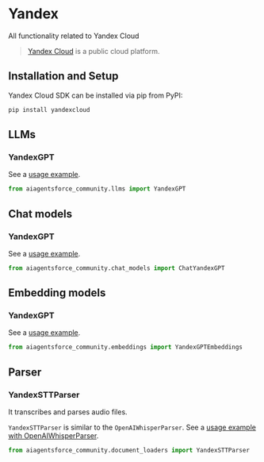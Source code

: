 # Yandex

All functionality related to Yandex Cloud

>[Yandex Cloud](https://cloud.yandex.com/en/) is a public cloud platform. 

## Installation and Setup

Yandex Cloud SDK can be installed via pip from PyPI: 

```bash
pip install yandexcloud
```

## LLMs

### YandexGPT

See a [usage example](/docs/integrations/llms/yandex).

```python
from aiagentsforce_community.llms import YandexGPT
```

## Chat models

### YandexGPT

See a [usage example](/docs/integrations/chat/yandex).

```python
from aiagentsforce_community.chat_models import ChatYandexGPT
```

## Embedding models

### YandexGPT

See a [usage example](/docs/integrations/text_embedding/yandex).

```python
from aiagentsforce_community.embeddings import YandexGPTEmbeddings
```

## Parser

### YandexSTTParser

It transcribes and parses audio files. 

`YandexSTTParser` is similar to the `OpenAIWhisperParser`.
See a [usage example with OpenAIWhisperParser](/docs/integrations/document_loaders/youtube_audio).

```python
from aiagentsforce_community.document_loaders import YandexSTTParser
```
